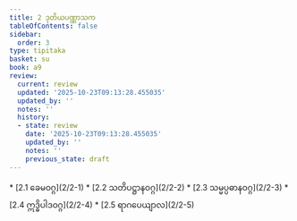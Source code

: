 ```yaml
---
title: 2 ဒုတိယပဏ္ဏာသက
tableOfContents: false
sidebar:
  order: 3
type: tipitaka
basket: su
book: a9
review:
  current: review
  updated: '2025-10-23T09:13:28.455035'
  updated_by: ''
  notes: ''
  history:
  - state: review
    date: '2025-10-23T09:13:28.455035'
    updated_by: ''
    notes: ''
    previous_state: draft
---
```



<ReviewStatus review={frontmatter.review} showDetails={true} />

<HypothesisAnnotation frontmatter={frontmatter} />

<DynamicBreadcrumb />



<TableOfContents book="a9" section="2">
* [2.1 ခေမဝဂ္ဂ](2/2-1)
* [2.2 သတိပဋ္ဌာနဝဂ္ဂ](2/2-2)
* [2.3 သမ္မပ္ပဓာနဝဂ္ဂ](2/2-3)
* [2.4 ဣဒ္ဓိပါဒဝဂ္ဂ](2/2-4)
* [2.5 ရာဂပေယျာလ](2/2-5)
</TableOfContents>